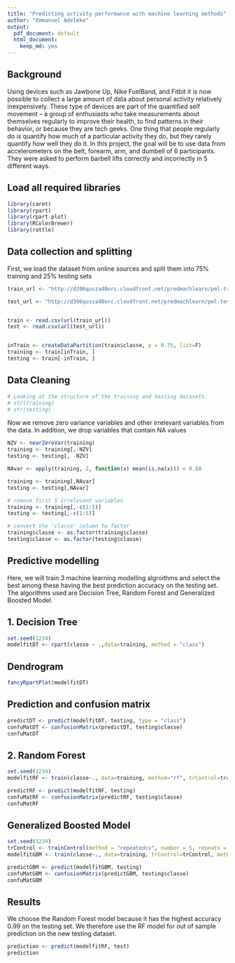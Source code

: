 ---
title: "Predicting activity performance with machine learning methods"
author: "Emmanuel Adeleke"
output: 
  pdf_document: default
  html_document: 
    keep_md: yes
---

## Background

Using devices such as Jawbone Up, Nike FuelBand, and Fitbit it is now possible to collect a large amount of data about personal activity relatively inexpensively. These type of devices are part of the quantified self movement – a group of enthusiasts who take measurements about themselves regularly to improve their health, to find patterns in their behavior, or because they are tech geeks. One thing that people regularly do is quantify how much of a particular activity they do, but they rarely quantify how well they do it. In this project, the goal will be to use data from accelerometers on the belt, forearm, arm, and dumbell of 6 participants. They were asked to perform barbell lifts correctly and incorrectly in 5 different ways.

## Load all required libraries

```{r}
library(caret)
library(rpart)
library(rpart.plot)
library(RColorBrewer)
library(rattle)

```



## Data collection and splitting

First, we load the dataset from online sources and split them into 75% training and 25% testing sets

```{r data, echo=TRUE}

train_url <- "http://d396qusza40orc.cloudfront.net/predmachlearn/pml-training.csv"

test_url <- "http://d396qusza40orc.cloudfront.net/predmachlearn/pml-testing.csv"


train <- read.csv(url(train_url))
test <- read.csv(url(test_url))


inTrain <- createDataPartition(train$classe, p = 0.75, list=F)
training <- train[inTrain, ]
testing <- train[-inTrain, ]

```

## Data Cleaning

```{r str, echo=T}
# Looking at the structure of the training and testing datasets. 
# str(training)
# str(testing)

```

Now we remove zero variance variables and other irrelevant variables from the data. In addition, we drop variables that contain NA values

```{r split, echo=T}

NZV <- nearZeroVar(training)
training <- training[,-NZV]
testing <- testing[, -NZV]

NAvar <- apply(training, 2, function(x) mean(is.na(x))) < 0.60

training <- training[,NAvar]
testing <- testing[,NAvar]

# remove first 5 irrelevant variables
training <- training[,-c(1:5)]
testing <- testing[,-c(1:5)]

# convert the 'classe' column to factor
training$classe <- as.factor(training$classe)
testing$classe <- as.factor(testing$classe)
```

## Predictive modelling

Here, we will train 3 machine learning modelling algroithms and select the best among these having the best prediction accuracy on the testing set. The algorithms used are Decision Tree, Random Forest and Generalized Boosted Model. 

## 1. Decision Tree 

```{r decisionTree, echo=T, message = F, warning=F}
set.seed(1234)
modelfitDT <- rpart(classe ~ .,data=training, method = "class")
```

## Dendrogram

```{r dendrogram, echo=FALSE, fig.width=18, fig.height=10}
fancyRpartPlot(modelfitDT)
```

## Prediction and confusion matrix
```{r}
predictDT <- predict(modelfitDT, testing, type = "class")
confuMatDT <- confusionMatrix(predictDT, testing$classe)
confuMatDT
```

## 2. Random Forest

```{r rf, echo=T}
set.seed(1234)
modelfitRF <- train(classe~., data=training, method="rf", trControl=trainControl(method = "cv", number = 5, verboseIter = F))

predictRF <- predict(modelfitRF, testing)
confuMatRF <- confusionMatrix(predictRF, testing$classe)
confuMatRF


```

## Generalized Boosted Model

```{r gbm, message=F, warning=F}

set.seed(1234)
trControl <- trainControl(method = "repeatedcv", number = 5, repeats = 1, verboseIter = F)
modelfitGBM <- train(classe~., data=training, trControl=trControl, method="gbm", verbose=F)

predictGBM <- predict(modelfitGBM, testing)
confuMatGBM <- confusionMatrix(predictGBM, testing$classe)
confuMatGBM

```

## Results 

We choose the Random Forest model because it has the highest accuracy 0.99 on the testing set. We therefore use the RF model for out of sample prediction on the new testing dataset. 

```{r prediction, message=F}
prediction <- predict(modelfitRF, test)
prediction

```

